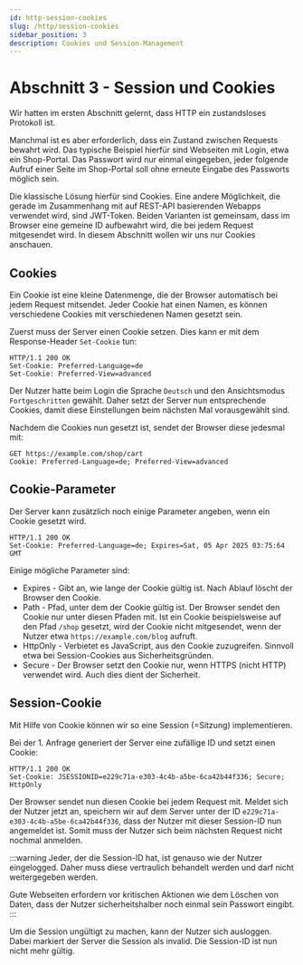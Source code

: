 ```yaml
---
id: http-session-cookies
slug: /http/session-cookies
sidebar_position: 3
description: Cookies und Session-Management
---
```


# Abschnitt 3 - Session und Cookies

Wir hatten im ersten Abschnitt gelernt, dass HTTP ein zustandsloses Protokoll
ist.

Manchmal ist es aber erforderlich, dass ein Zustand zwischen Requests bewahrt
wird. Das typische Beispiel hierfür sind Webseiten mit Login, etwa ein
Shop-Portal. Das Passwort wird nur einmal eingegeben, jeder folgende Aufruf
einer Seite im Shop-Portal soll ohne erneute Eingabe des Passworts möglich sein.

Die klassische Lösung hierfür sind Cookies. Eine andere Möglichkeit, die gerade
im Zusammenhang mit auf REST-API basierenden Webapps verwendet wird, sind
JWT-Token. Beiden Varianten ist gemeinsam, dass im Browser eine gemeine ID
aufbewahrt wird, die bei jedem Request mitgesendet wird. In diesem Abschnitt
wollen wir uns nur Cookies anschauen.

## Cookies

Ein Cookie ist eine kleine Datenmenge, die der Browser automatisch bei jedem
Request mitsendet.  Jeder Cookie hat einen Namen, es können verschiedene Cookies
mit verschiedenen Namen gesetzt sein.

Zuerst muss der Server einen Cookie setzen. Dies kann er mit dem Response-Header
`Set-Cookie` tun:

```
HTTP/1.1 200 OK
Set-Cookie: Preferred-Language=de
Set-Cookie: Preferred-View=advanced
```

Der Nutzer hatte beim Login die Sprache `Deutsch` und den Ansichtsmodus
`Fortgeschritten` gewählt. Daher setzt der Server nun entsprechende Cookies,
damit diese Einstellungen beim nächsten Mal vorausgewählt sind.

Nachdem die Cookies nun gesetzt ist, sendet der Browser diese jedesmal mit:

```
GET https://example.com/shop/cart
Cookie: Preferred-Language=de; Preferred-View=advanced
```

## Cookie-Parameter

Der Server kann zusätzlich noch einige Parameter angeben, wenn ein Cookie
gesetzt wird.

```
HTTP/1.1 200 OK
Set-Cookie: Preferred-Language=de; Expires=Sat, 05 Apr 2025 03:75:64 GMT
```

Einige mögliche Parameter sind:

* Expires - Gibt an, wie lange der Cookie gültig ist. Nach Ablauf löscht der
  Browser den Cookie.
* Path - Pfad, unter dem der Cookie gültig ist. Der Browser sendet den Cookie
  nur unter diesen Pfaden mit. Ist ein Cookie beispielsweise auf den
  Pfad `/shop` gesetzt, wird der Cookie nicht mitgesendet, wenn der Nutzer
  etwa `https://example.com/blog` aufruft. 
* HttpOnly - Verbietet es JavaScript, aus den Cookie zuzugreifen. Sinnvoll
  etwa bei Session-Cookies aus Sicherheitsgründen.
* Secure - Der Browser setzt den Cookie nur, wenn HTTPS (nicht HTTP) verwendet
  wird. Auch dies dient der Sicherheit.

## Session-Cookie

Mit Hilfe von Cookie können wir so eine Session (=Sitzung) implementieren.

Bei der 1. Anfrage generiert der Server eine zufällige ID und setzt einen Cookie:

```
HTTP/1.1 200 OK
Set-Cookie: JSESSIONID=e229c71a-e303-4c4b-a5be-6ca42b44f336; Secure; HttpOnly
```

Der Browser sendet nun diesen Cookie bei jedem Request mit. Meldet sich der
Nutzer jetzt an, speichern wir auf dem Server unter der ID
`e229c71a-e303-4c4b-a5be-6ca42b44f336`, dass der Nutzer mit dieser Session-ID
nun angemeldet ist. Somit muss der Nutzer sich beim nächsten Request nicht
nochmal anmelden.

:::warning
Jeder, der die Session-ID hat, ist genauso wie der Nutzer eingelogged. Daher
muss diese vertraulich behandelt werden und darf nicht weitergegeben werden.

Gute Webseiten erfordern vor kritischen Aktionen wie dem Löschen von Daten, dass
der Nutzer sicherheitshalber noch einmal sein Passwort eingibt.
:::

Um die Session ungültigt zu machen, kann der Nutzer sich ausloggen. Dabei
markiert der Server die Session als invalid. Die Session-ID ist nun nicht mehr
gültig.